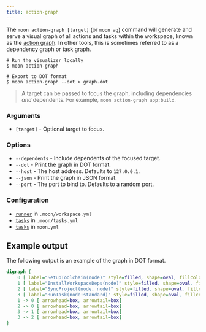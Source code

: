 ```yaml
---
title: action-graph
---
```



<VersionLabel version="1.15.0" header />

The `moon action-graph [target]` (or `moon ag`) command will generate and serve a visual graph of
all actions and tasks within the workspace, known as the
[action graph](../how-it-works/action-graph). In other tools, this is sometimes referred to as a
dependency graph or task graph.

```shell
# Run the visualizer locally
$ moon action-graph

# Export to DOT format
$ moon action-graph --dot > graph.dot
```

> A target can be passed to focus the graph, including dependencies _and_ dependents. For example,
> `moon action-graph app:build`.

### Arguments

- `[target]` - Optional target to focus.

### Options

- `--dependents` - Include dependents of the focused target.
- `--dot` - Print the graph in DOT format.
- `--host` - The host address. Defaults to `127.0.0.1`. <VersionLabel version="1.36.0" />
- `--json` - Print the graph in JSON format.
- `--port` - The port to bind to. Defaults to a random port. <VersionLabel version="1.36.0" />

### Configuration

- [`runner`](../config/workspace#runner) in `.moon/workspace.yml`
- [`tasks`](../config/tasks#tasks) in `.moon/tasks.yml`
- [`tasks`](../config/project#tasks) in `moon.yml`

## Example output

The following output is an example of the graph in DOT format.

```dot
digraph {
    0 [ label="SetupToolchain(node)" style=filled, shape=oval, fillcolor=black, fontcolor=white]
    1 [ label="InstallWorkspaceDeps(node)" style=filled, shape=oval, fillcolor=gray, fontcolor=black]
    2 [ label="SyncProject(node, node)" style=filled, shape=oval, fillcolor=gray, fontcolor=black]
    3 [ label="RunTask(node:standard)" style=filled, shape=oval, fillcolor=gray, fontcolor=black]
    1 -> 0 [ arrowhead=box, arrowtail=box]
    2 -> 0 [ arrowhead=box, arrowtail=box]
    3 -> 1 [ arrowhead=box, arrowtail=box]
    3 -> 2 [ arrowhead=box, arrowtail=box]
}
```
